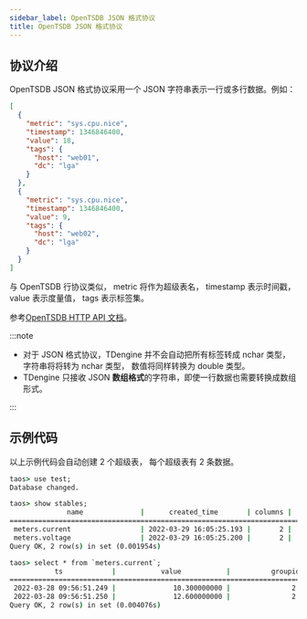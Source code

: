 ```yaml
---
sidebar_label: OpenTSDB JSON 格式协议
title: OpenTSDB JSON 格式协议
---
```



## 协议介绍

OpenTSDB JSON 格式协议采用一个 JSON 字符串表示一行或多行数据。例如：

```json
[
  {
    "metric": "sys.cpu.nice",
    "timestamp": 1346846400,
    "value": 18,
    "tags": {
      "host": "web01",
      "dc": "lga"
    }
  },
  {
    "metric": "sys.cpu.nice",
    "timestamp": 1346846400,
    "value": 9,
    "tags": {
      "host": "web02",
      "dc": "lga"
    }
  }
]
```

与 OpenTSDB 行协议类似， metric 将作为超级表名， timestamp 表示时间戳，value 表示度量值， tags 表示标签集。

参考[OpenTSDB HTTP API 文档](http://opentsdb.net/docs/build/html/api_http/put.html)。

:::note

- 对于 JSON 格式协议，TDengine 并不会自动把所有标签转成 nchar 类型， 字符串将将转为 nchar 类型， 数值将同样转换为 double 类型。
- TDengine 只接收 JSON **数组格式**的字符串，即使一行数据也需要转换成数组形式。

:::

## 示例代码

<Tabs defaultValue="java" groupId="lang">
  <TabItem label="Java" value="java">
    <JavaJson />
  </TabItem>
  <TabItem label="Python" value="Python">
    <PyJson />
  </TabItem>
  <TabItem label="Go" value="go">
    <GoJson />
  </TabItem>
  <TabItem label="Rust" value="rust">
    <RustJson />
  </TabItem>
  <TabItem label="Node.js" value="nodejs">
    <NodeJson />
  </TabItem>
  <TabItem label="C#" value="csharp">
    <CsJson />
  </TabItem>
  <TabItem label="C" value="c">
    <CJson />
  </TabItem>
</Tabs>

以上示例代码会自动创建 2 个超级表， 每个超级表有 2 条数据。

```cmd
taos> use test;
Database changed.

taos> show stables;
              name              |      created_time       | columns |  tags  |   tables    |
============================================================================================
 meters.current                 | 2022-03-29 16:05:25.193 |       2 |      2 |           1 |
 meters.voltage                 | 2022-03-29 16:05:25.200 |       2 |      2 |           1 |
Query OK, 2 row(s) in set (0.001954s)

taos> select * from `meters.current`;
           ts            |           value           |          groupid          |            location            |
===================================================================================================================
 2022-03-28 09:56:51.249 |              10.300000000 |               2.000000000 | California.SanFrancisco               |
 2022-03-28 09:56:51.250 |              12.600000000 |               2.000000000 | California.SanFrancisco               |
Query OK, 2 row(s) in set (0.004076s)
```

